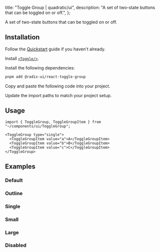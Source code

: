 
  title: "Toggle Group | quadratic/ui",
  description: "A set of two-state buttons that can be toggled on or off.",
};

<Title>Toggle Group</Title>
<Description>A set of two-state buttons that can be toggled on or off.</Description>
<ComponentPreview id="toggleGroup" />

## Installation
<Steps>

<StepTitle>Follow the [Quickstart](/docs/getting-started/guides/quickstart) guide if you haven't already.</StepTitle>

<StepTitle>Install [`<Toggle/>`](/docs/components/primitives/toggle#installation).</StepTitle>

<StepTitle>Install the following dependencies:</StepTitle>
<StepContent>
```bash
pnpm add @radix-ui/react-toggle-group
```
</StepContent>

<StepTitle>Copy and paste the following code into your project.</StepTitle>
<StepContent>
<FileSource id="toggleGroup" />
</StepContent>

<StepTitle>Update the import paths to match your project setup.</StepTitle>

</Steps>

## Usage
```tsx
import { ToggleGroup, ToggleGroupItem } from "~/components/ui/ToggleGroup";
```
```tsx
<ToggleGroup type="single">
  <ToggleGroupItem value="a">A</ToggleGroupItem>
  <ToggleGroupItem value="b">B</ToggleGroupItem>
  <ToggleGroupItem value="c">C</ToggleGroupItem>
</ToggleGroup>
```

## Examples

### Default
<ComponentPreview id="toggleGroup" />

### Outline
<ComponentPreview id="toggleGroupOutline" />

### Single
<ComponentPreview id="toggleGroupSingle" />

### Small
<ComponentPreview id="toggleGroupSmall" />

### Large
<ComponentPreview id="toggleGroupLarge" />

### Disabled
<ComponentPreview id="toggleGroupDisabled" />

<Footer previousLabel="Toggle" previousHref="/docs/components/primitives/toggle" nextLabel="Tooltip" nextHref="/docs/components/primitives/tooltip" />
